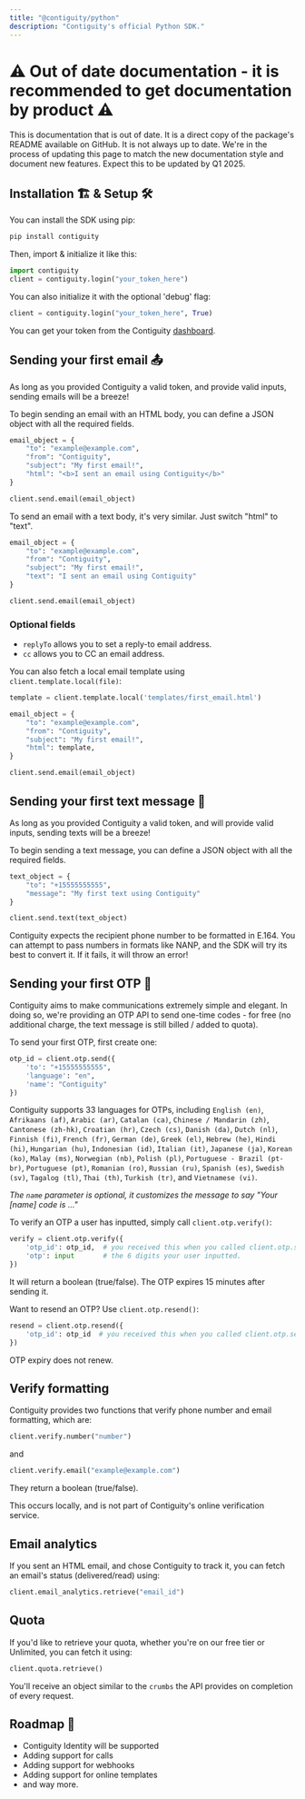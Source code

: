 ```yaml
---
title: "@contiguity/python"
description: "Contiguity's official Python SDK."
---
```


# ⚠️ Out of date documentation - it is recommended to get documentation by product ⚠️
<Warning>
    This is documentation that is out of date. It is a direct copy of the package's README available on GitHub. It is not always up to date. 
</Warning>

<Note>
    We're in the process of updating this page to match the new documentation style and document new features. Expect this to be updated by Q1 2025.
</Note>

## Installation 🏗 & Setup 🛠

You can install the SDK using pip:

```bash
pip install contiguity
```

Then, import & initialize it like this:

```python
import contiguity
client = contiguity.login("your_token_here")
```

You can also initialize it with the optional 'debug' flag:

```python
client = contiguity.login("your_token_here", True)
```

You can get your token from the Contiguity [dashboard](https://contiguity.co/dashboard).

## Sending your first email 📤

As long as you provided Contiguity a valid token, and provide valid inputs, sending emails will be a breeze!

To begin sending an email with an HTML body, you can define a JSON object with all the required fields.

```python
email_object = {
    "to": "example@example.com",
    "from": "Contiguity",
    "subject": "My first email!",
    "html": "<b>I sent an email using Contiguity</b>"
}

client.send.email(email_object)
```

To send an email with a text body, it's very similar. Just switch "html" to "text".

```python
email_object = {
    "to": "example@example.com",
    "from": "Contiguity",
    "subject": "My first email!",
    "text": "I sent an email using Contiguity"
}

client.send.email(email_object)
```

### Optional fields

- `replyTo` allows you to set a reply-to email address.
- `cc` allows you to CC an email address.

You can also fetch a local email template using `client.template.local(file)`:

```python
template = client.template.local('templates/first_email.html')

email_object = {
    "to": "example@example.com",
    "from": "Contiguity",
    "subject": "My first email!",
    "html": template,
}

client.send.email(email_object)
```

## Sending your first text message 💬

As long as you provided Contiguity a valid token, and will provide valid inputs, sending texts will be a breeze!

To begin sending a text message, you can define a JSON object with all the required fields.

```python
text_object = {
    "to": "+15555555555",
    "message": "My first text using Contiguity"
}

client.send.text(text_object)
```

<Note>
Contiguity expects the recipient phone number to be formatted in E.164. You can attempt to pass numbers in formats like NANP, and the SDK will try its best to convert it. If it fails, it will throw an error!
</Note>

## Sending your first OTP 🔑

Contiguity aims to make communications extremely simple and elegant. In doing so, we're providing an OTP API to send one-time codes - for free (no additional charge, the text message is still billed / added to quota).

To send your first OTP, first create one:

```python
otp_id = client.otp.send({
    'to': "+15555555555",
    'language': "en",
    'name': "Contiguity"
})
```

Contiguity supports 33 languages for OTPs, including `English (en)`, `Afrikaans (af)`, `Arabic (ar)`, `Catalan (ca)`, `Chinese / Mandarin (zh)`, `Cantonese (zh-hk)`, `Croatian (hr)`, `Czech (cs)`, `Danish (da)`, `Dutch (nl)`, `Finnish (fi)`, `French (fr)`, `German (de)`, `Greek (el)`, `Hebrew (he)`, `Hindi (hi)`, `Hungarian (hu)`, `Indonesian (id)`, `Italian (it)`, `Japanese (ja)`, `Korean (ko)`, `Malay (ms)`, `Norwegian (nb)`, `Polish (pl)`, `Portuguese - Brazil (pt-br)`, `Portuguese (pt)`, `Romanian (ro)`, `Russian (ru)`, `Spanish (es)`, `Swedish (sv)`, `Tagalog (tl)`, `Thai (th)`, `Turkish (tr)`, and `Vietnamese (vi)`.

_The `name` parameter is optional, it customizes the message to say "Your \[name] code is ..."_

To verify an OTP a user has inputted, simply call `client.otp.verify()`:

```python
verify = client.otp.verify({
    'otp_id': otp_id,  # you received this when you called client.otp.send(),
    'otp': input       # the 6 digits your user inputted.
})
```

It will return a boolean (true/false). The OTP expires 15 minutes after sending it.

Want to resend an OTP? Use `client.otp.resend()`:

```python
resend = client.otp.resend({
    'otp_id': otp_id  # you received this when you called client.otp.send(),
})
```

OTP expiry does not renew.

## Verify formatting

Contiguity provides two functions that verify phone number and email formatting, which are:

```python
client.verify.number("number")
```

and

```python
client.verify.email("example@example.com")
```

They return a boolean (true/false).

<Note>
This occurs locally, and is not part of Contiguity's online verification service.
</Note>

## Email analytics

If you sent an HTML email, and chose Contiguity to track it, you can fetch an email's status (delivered/read) using:

```python
client.email_analytics.retrieve("email_id")
```

## Quota

If you'd like to retrieve your quota, whether you're on our free tier or Unlimited, you can fetch it using:

```python
client.quota.retrieve()
```

You'll receive an object similar to the `crumbs` the API provides on completion of every request.

## Roadmap 🚦

- Contiguity Identity will be supported
- Adding support for calls
- Adding support for webhooks
- Adding support for online templates
- and way more.
